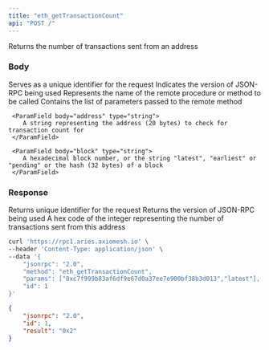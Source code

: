 ```yaml
---
title: "eth_getTransactionCount"
api: "POST /"
---
```


Returns the number of transactions sent from an address

### Body

<ParamField body="id" type="number" placeholder="1">
  Serves as a unique identifier for the request
</ParamField>

<ParamField body="jsonrpc" type="string" placeholder="2.0">
  Indicates the version of JSON-RPC being used
</ParamField>

<ParamField body="method" type="string" placeholder="eth_getTransactionCount">
  Represents the name of the remote procedure or method to be called
</ParamField>

<ParamField body="params" type="array">
  Contains the list of parameters passed to the remote method
  <Expandable title="params">

     <ParamField body="address" type="string">
        A string representing the address (20 bytes) to check for transaction count for
     </ParamField>

     <ParamField body="block" type="string">
        A hexadecimal block number, or the string "latest", "earliest" or "pending" or the hash (32 bytes) of a block
     </ParamField>

  </Expandable>


</ParamField>

### Response

<ResponseField name="id" type="number">
  Returns unique identifier for the request 
</ResponseField>

<ResponseField name="jsonrpc" type="string">
  Returns the version of JSON-RPC being used
</ResponseField>

<ResponseField name="transactionCount" type="string">
  A hex code of the integer representing the number of transactions sent from this address
</ResponseField>

<RequestExample>

```bash Example Request
curl 'https://rpc1.aries.axiomesh.io' \
--header 'Content-Type: application/json' \
--data '{
    "jsonrpc": "2.0",
    "method": "eth_getTransactionCount",
    "params": ["0xc7f999b83af6df9e67d0a37ee7e900bf38b3d013","latest"],
    "id": 1
}'
```

</RequestExample>

<ResponseExample>

```json Response
{
    "jsonrpc": "2.0",
    "id": 1,
    "result": "0x2"
}
```

</ResponseExample>